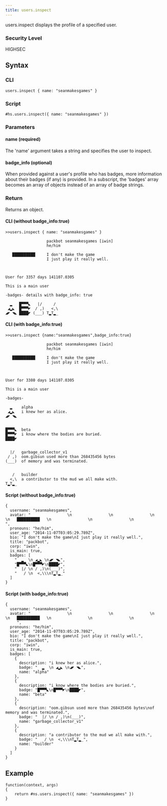 ```yaml
---
title: users.inspect
---
```


users.inspect displays the profile of a specified user.

### Security Level

HIGHSEC

## Syntax

### CLI

```
users.inspect { name: "seanmakesgames" }
```

### Script

```
#hs.users.inspect({ name: "seanmakesgames" })
```

### Parameters

#### name (required)

The 'name' argument takes a string and specifies the user to inspect.

#### badge_info (optional)

When provided against a user's profile who has badges, more information about their badges (if any) is provided. In a subscript, the 'badges' array becomes an array of objects instead of an array of badge strings.

### Return

Returns an object.

#### CLI (without badge_info:true)

```
>>users.inspect { name: "seanmakesgames" }

                  packbot seanmakesgames [iwin]
                  he/him

   ██████████     I don't make the game
                  I just play it really well.



User for 3357 days 141107.0305

This is a main user

-badges- details with badge_info: true

  ▂   █▀▀▀◣   |/     /
 ◢▂◣  █▀▀▀◤  / ,)   <,\
◢◤ ◥◣ ████◤ (___) T▂T▂_
```

#### CLI (with badge_info:true)

```
>>users.inspect {name:"seanmakesgames",badge_info:true}

                  packbot seanmakesgames [iwin]
                  he/him

   ██████████     I don't make the game
                  I just play it really well.



User for 3380 days 141107.0305

This is a main user

-badges-

  ▂    alpha
 ◢▂◣   i knew her as alice.
◢◤ ◥◣  


█▀▀▀◣  beta
█▀▀▀◤  i know where the bodies are buried.
████◤  


  |/   garbage_collector_v1
 / ,)  oom.gibsun used more than 268435456 bytes
(___)  of memory and was terminated.


   /   builder
  <,\  a contributor to the mud we all make with.
T▂T▂_
```

#### Script (without badge_info:true)

```
{
  username: "seanmakesgames",
  avatar: "                \n                \n                \n                \n   ██████████   \n                \n                \n                ",
  pronouns: "he/him",
  user_age: "2014-11-07T03:05:29.789Z",
  bio: "I don't make the game\nI just play it really well.",
  title: "packbot",
  corp: "iwin",
  is_main: true,
  badges: [
    "  ▂  \n ◢▂◣ \n◢◤ ◥◣",
    "█▀▀▀◣\n█▀▀▀◤\n████◤",
    "  |/ \n / ,)\n(___)",
    "   / \n  <,\\\nT▂T▂_"
  ]
}
```

#### Script (with badge_info:true)

```
{
  username: "seanmakesgames",
  avatar: "                \n                \n                \n                \n   ██████████   \n                \n                \n
     ",
  pronouns: "he/him",
  user_age: "2014-11-07T03:05:29.789Z",
  bio: "I don't make the game\nI just play it really well.",
  title: "packbot",
  corp: "iwin",
  is_main: true,
  badges: [
    {
      description: "i knew her as alice.",
      badge: "  ▂  \n ◢▂◣ \n◢◤ ◥◣",
      name: "alpha"
    },
    {
      description: "i know where the bodies are buried.",
      badge: "█▀▀▀◣\n█▀▀▀◤\n████◤",
      name: "beta"
    },
    {
      description: "oom.gibsun used more than 268435456 bytes\nof memory and was terminated.",
      badge: "  |/ \n / ,)\n(___)",
      name: "garbage_collector_v1"
    },
    {
      description: "a contributor to the mud we all make with.",
      badge: "   / \n  <,\\\nT▂T▂_",
      name: "builder"
    }
  ]
}
```

## Example

```
function(context, args)
{
	return #ns.users.inspect({ name: "seanmakesgames" })
}
```
